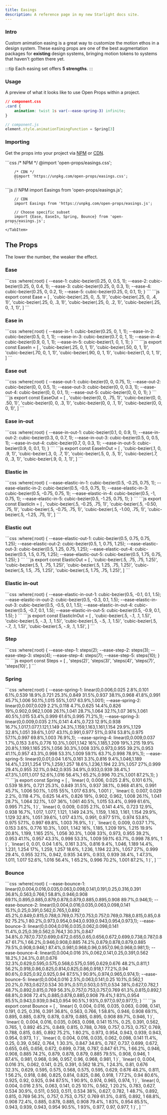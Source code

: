 ```yaml
---
title: Easings
description: A reference page in my new Starlight docs site.
---
```



### Intro

Custom animation easing is a great way to customize the motion ethos in a design system. 
These easing props are one of the best augmentation packages for **existing** design systems, 
bringing motion tokens to systems that haven't gotten there yet.

:::tip
Each easing set offers **5 strengths**. 
:::

### Usage

A preview of what it looks like to use Open Props within a project.

```css ins="var(--ease-spring-3)"
// component.css
.card {
	animation: twist 1s var(--ease-spring-3) infinite;
}
```

```js ins="Spring[3]"
// component.js
element.style.animationTimingFunction = Spring[3]
```

### Importing

Get the props into your project via [NPM](https://www.npmjs.com/package/open-props) or [CDN](https://unpkg.com/open-props/).

<Tabs>
	<TabItem label="CSS">
		```css
		/* NPM */
		@import 'open-props/easings.css';      

		/* CDN */
		@import 'https://unpkg.com/open-props/easings.css';
		```
  </TabItem>
  <TabItem label="JS">
		```js
		 // NPM
		import Easings from 'open-props/easings.js';

		// CDN
		import Easings from 'https://unpkg.com/open-props/easings.js';

		// Choose specific subset
		import {Ease, EaseIn, Spring, Bounce} from 'open-props/easings.js';
		```
	</TabItem>
</Tabs>

## The Props

The lower the number, the weaker the effect. 

### Ease

<Tabs>
	<TabItem label="CSS">
		```css
		:where(:root) {
			--ease-1: cubic-bezier(0.25, 0, 0.5, 1);
			--ease-2: cubic-bezier(0.25, 0, 0.4, 1);
			--ease-3: cubic-bezier(0.25, 0, 0.3, 1);
			--ease-4: cubic-bezier(0.25, 0, 0.2, 1);
			--ease-5: cubic-bezier(0.25, 0, 0.1, 1);
		}
		```
  </TabItem>
  <TabItem label="JS">
		```js
		export const Ease = [
			,
			'cubic-bezier(.25, 0, .5, 1)',
			'cubic-bezier(.25, 0, .4, 1)',
			'cubic-bezier(.25, 0, .3, 1)',
			'cubic-bezier(.25, 0, .2, 1)',
			'cubic-bezier(.25, 0, .1, 1)',
		]
		```
  </TabItem>
</Tabs>

<Easings ease="ease" client:visible />

### Ease in

<Tabs>
	<TabItem label="CSS">
		```css
		:where(:root) {
			--ease-in-1: cubic-bezier(0.25, 0, 1, 1);
			--ease-in-2: cubic-bezier(0.5, 0, 1, 1);
			--ease-in-3: cubic-bezier(0.7, 0, 1, 1);
			--ease-in-4: cubic-bezier(0.9, 0, 1, 1);
			--ease-in-5: cubic-bezier(1, 0, 1, 1);
		}
		```
  </TabItem>
  <TabItem label="JS">
		```js
		export const EaseIn = [
			,
			'cubic-bezier(.25, 0, 1, 1)',
			'cubic-bezier(.50, 0, 1, 1)',
			'cubic-bezier(.70, 0, 1, 1)',
			'cubic-bezier(.90, 0, 1, 1)',
			'cubic-bezier(1, 0, 1, 1)',
		]
		```
  </TabItem>
</Tabs>

<Easings ease="ease-in" client:visible />

### Ease out

<Tabs>
	<TabItem label="CSS">
		```css
		:where(:root) {
			--ease-out-1: cubic-bezier(0, 0, 0.75, 1);
			--ease-out-2: cubic-bezier(0, 0, 0.5, 1);
			--ease-out-3: cubic-bezier(0, 0, 0.3, 1);
			--ease-out-4: cubic-bezier(0, 0, 0.1, 1);
			--ease-out-5: cubic-bezier(0, 0, 0, 1);
		}
		```
  </TabItem>
  <TabItem label="JS">
		```js
		export const EaseOut = [
			,
			'cubic-bezier(0, 0, .75, 1)',
			'cubic-bezier(0, 0, .50, 1)',
			'cubic-bezier(0, 0, .3, 1)',
			'cubic-bezier(0, 0, .1, 1)',
			'cubic-bezier(0, 0, 0, 1)',
		]
		```
  </TabItem>
</Tabs>

<Easings ease="ease-out" client:visible />

### Ease in-out

<Tabs>
	<TabItem label="CSS">
		```css
		:where(:root) {
			--ease-in-out-1: cubic-bezier(0.1, 0, 0.9, 1);
			--ease-in-out-2: cubic-bezier(0.3, 0, 0.7, 1);
			--ease-in-out-3: cubic-bezier(0.5, 0, 0.5, 1);
			--ease-in-out-4: cubic-bezier(0.7, 0, 0.3, 1);
			--ease-in-out-5: cubic-bezier(0.9, 0, 0.1, 1);
		}
		```
  </TabItem>
  <TabItem label="JS">
		```js
		export const EaseInOut = [
			,
			'cubic-bezier(.1, 0, .9, 1)',
			'cubic-bezier(.3, 0, .7, 1)',
			'cubic-bezier(.5, 0, .5, 1)',
			'cubic-bezier(.7, 0, .3, 1)',
			'cubic-bezier(.9, 0, .1, 1)',
		]
		```
  </TabItem>
</Tabs>

<Easings ease="ease-in-out" client:visible />

### Elastic in

<Tabs>
	<TabItem label="CSS">
		```css
		:where(:root) {
			--ease-elastic-in-1: cubic-bezier(0.5, -0.25, 0.75, 1);
			--ease-elastic-in-2: cubic-bezier(0.5, -0.5, 0.75, 1);
			--ease-elastic-in-3: cubic-bezier(0.5, -0.75, 0.75, 1);
			--ease-elastic-in-4: cubic-bezier(0.5, -1, 0.75, 1);
			--ease-elastic-in-5: cubic-bezier(0.5, -1.25, 0.75, 1);
		}
		```
  </TabItem>
  <TabItem label="JS">
		```js
		export const ElasticIn = [
			,
			'cubic-bezier(.5, -0.25, .75, 1)',
			'cubic-bezier(.5, -0.50, .75, 1)',
			'cubic-bezier(.5, -0.75, .75, 1)',
			'cubic-bezier(.5, -1.00, .75, 1)',
			'cubic-bezier(.5, -1.25, .75, 1)',
		]
		```
  </TabItem>
</Tabs>

<Easings ease="ease-elastic-in" client:visible />

### Elastic out

<Tabs>
	<TabItem label="CSS">
		```css
		:where(:root) {
			--ease-elastic-out-1: cubic-bezier(0.5, 0.75, 0.75, 1.25);
			--ease-elastic-out-2: cubic-bezier(0.5, 1, 0.75, 1.25);
			--ease-elastic-out-3: cubic-bezier(0.5, 1.25, 0.75, 1.25);
			--ease-elastic-out-4: cubic-bezier(0.5, 1.5, 0.75, 1.25);
			--ease-elastic-out-5: cubic-bezier(0.5, 1.75, 0.75, 1.25);
		}
		```
  </TabItem>
  <TabItem label="JS">
		```js
		export const ElasticOut = [
			,
			'cubic-bezier(.5, .75, .75, 1.25)',
			'cubic-bezier(.5, 1, .75, 1.25)',
			'cubic-bezier(.5, 1.25, .75, 1.25)',
			'cubic-bezier(.5, 1.5, .75, 1.25)',
			'cubic-bezier(.5, 1.75, .75, 1.25)',
		]
		```
  </TabItem>
</Tabs>

<Easings ease="ease-elastic-out" client:visible />

### Elastic in-out

<Tabs>
	<TabItem label="CSS">
		```css
		:where(:root) {
			--ease-elastic-in-out-1: cubic-bezier(0.5, -0.1, 0.1, 1.5);
			--ease-elastic-in-out-2: cubic-bezier(0.5, -0.3, 0.1, 1.5);
			--ease-elastic-in-out-3: cubic-bezier(0.5, -0.5, 0.1, 1.5);
			--ease-elastic-in-out-4: cubic-bezier(0.5, -0.7, 0.1, 1.5);
			--ease-elastic-in-out-5: cubic-bezier(0.5, -0.9, 0.1, 1.5);
		}
		```
  </TabItem>
  <TabItem label="JS">
		```js
		export const ElasticInOut = [
			,
			'cubic-bezier(.5, -.1, .1, 1.5)',
			'cubic-bezier(.5, -.3, .1, 1.5)',
			'cubic-bezier(.5, -.5, .1, 1.5)',
			'cubic-bezier(.5, -.7, .1, 1.5)',
			'cubic-bezier(.5, -.9, .1, 1.5)',
		]
		```
  </TabItem>
</Tabs>

<Easings ease="ease-elastic-in-out" client:visible />

### Step

<Tabs>
	<TabItem label="CSS">
		```css
		:where(:root) {
			--ease-step-1: steps(2);
			--ease-step-2: steps(3);
			--ease-step-3: steps(4);
			--ease-step-4: steps(7);
			--ease-step-5: steps(10);
		}
		```
  </TabItem>
  <TabItem label="JS">
		```js
		export const Steps = [
			,
			'steps(2)',
			'steps(3)',
			'steps(4)',
			'steps(7)',
			'steps(10)',
		]
		```
  </TabItem>
</Tabs>

<Easings ease="ease-step" client:visible />

### Spring

<Tabs>
	<TabItem label="CSS">
		```css
		:where(:root) {
			--ease-spring-1: linear(0,0.006,0.025 2.8%,0.101 6.1%,0.539 18.9%,0.721 25.3%,0.849 31.5%,0.937 38.1%,0.968 41.8%,0.991 45.7%,1.006 50.1%,1.015 55%,1.017 63.9%,1.001);
			--ease-spring-2: linear(0,0.007,0.029 2.2%,0.118 4.7%,0.625 14.4%,0.826 19%,0.902,0.962,1.008 26.1%,1.041 28.7%,1.064 32.1%,1.07 36%,1.061 40.5%,1.015 53.4%,0.999 61.6%,0.995 71.2%,1);
			--ease-spring-3: linear(0,0.009,0.035 2.1%,0.141 4.4%,0.723 12.9%,0.938 16.7%,1.017,1.077,1.121,1.149 24.3%,1.159,1.163,1.161,1.154 29.9%,1.129 32.8%,1.051 39.6%,1.017 43.1%,0.991,0.977 51%,0.974 53.8%,0.975 57.1%,0.997 69.8%,1.003 76.9%,1);
			--ease-spring-4: linear(0,0.009,0.037 1.7%,0.153 3.6%,0.776 10.3%,1.001,1.142 16%,1.185,1.209 19%,1.215 19.9% 20.8%,1.199,1.165 25%,1.056 30.3%,1.008 33%,0.973,0.955 39.2%,0.953 41.1%,0.957 43.3%,0.998 53.3%,1.009 59.1% 63.7%,0.998 78.9%,1);
			--ease-spring-5: linear(0,0.01,0.04 1.6%,0.161 3.3%,0.816 9.4%,1.046,1.189 14.4%,1.231,1.254 17%,1.259,1.257 18.6%,1.236,1.194 22.3%,1.057 27%,0.999 29.4%,0.955 32.1%,0.942,0.935 34.9%,0.933,0.939 38.4%,1 47.3%,1.011,1.017 52.6%,1.016 56.4%,1 65.2%,0.996 70.2%,1.001 87.2%,1);
		}
		```
  </TabItem>
  <TabItem label="JS">
		```js
		export const Spring = [
			,
			`linear(
				0, 0.006, 0.025 2.8%, 0.101 6.1%, 0.539 18.9%, 0.721 25.3%, 0.849 31.5%,
				0.937 38.1%, 0.968 41.8%, 0.991 45.7%, 1.006 50.1%, 1.015 55%, 1.017 63.9%,
				1.001
			)`,
			`linear(
				0, 0.007, 0.029 2.2%, 0.118 4.7%, 0.625 14.4%, 0.826 19%, 0.902, 0.962,
				1.008 26.1%, 1.041 28.7%, 1.064 32.1%, 1.07 36%, 1.061 40.5%, 1.015 53.4%,
				0.999 61.6%, 0.995 71.2%, 1
			)`,
			`linear(
				0, 0.009, 0.035 2.1%, 0.141 4.4%, 0.723 12.9%, 0.938 16.7%, 1.017, 1.077,
				1.121, 1.149 24.3%, 1.159, 1.163, 1.161, 1.154 29.9%, 1.129 32.8%,
				1.051 39.6%, 1.017 43.1%, 0.991, 0.977 51%, 0.974 53.8%, 0.975 57.1%,
				0.997 69.8%, 1.003 76.9%, 1
			)`,
			`linear(
				0, 0.009, 0.037 1.7%, 0.153 3.6%, 0.776 10.3%, 1.001, 1.142 16%, 1.185,
				1.209 19%, 1.215 19.9% 20.8%, 1.199, 1.165 25%, 1.056 30.3%, 1.008 33%, 0.973,
				0.955 39.2%, 0.953 41.1%, 0.957 43.3%, 0.998 53.3%, 1.009 59.1% 63.7%,
				0.998 78.9%, 1
			)`,
			`linear(
				0, 0.01, 0.04 1.6%, 0.161 3.3%, 0.816 9.4%, 1.046, 1.189 14.4%, 1.231,
				1.254 17%, 1.259, 1.257 18.6%, 1.236, 1.194 22.3%, 1.057 27%, 0.999 29.4%,
				0.955 32.1%, 0.942, 0.935 34.9%, 0.933, 0.939 38.4%, 1 47.3%, 1.011,
				1.017 52.6%, 1.016 56.4%, 1 65.2%, 0.996 70.2%, 1.001 87.2%, 1
			)`,
		]
		```
  </TabItem>
</Tabs>

<Easings ease="ease-spring" duration="3s" client:visible />

### Bounce

<Tabs>
	<TabItem label="CSS">
		```css
		:where(:root) {
			--ease-bounce-1: linear(0,0.004,0.016,0.035,0.063,0.098,0.141,0.191,0.25,0.316,0.391 36.8%,0.563,0.766,1 58.8%,0.946,0.908 69.1%,0.895,0.885,0.879,0.878,0.879,0.885,0.895,0.908 89.7%,0.946,1);
			--ease-bounce-2: linear(0,0.004,0.016,0.035,0.063,0.098,0.141 15.1%,0.25,0.391,0.562,0.765,1,0.892 45.2%,0.849,0.815,0.788,0.769,0.757,0.753,0.757,0.769,0.788,0.815,0.85,0.892 75.2%,1 80.2%,0.973,0.954,0.943,0.939,0.943,0.954,0.973,1);
			--ease-bounce-3: linear(0,0.004,0.016,0.035,0.062,0.098,0.141 11.4%,0.25,0.39,0.562,0.764,1 30.3%,0.847 34.8%,0.787,0.737,0.699,0.672,0.655,0.65,0.656,0.672,0.699,0.738,0.787,0.847 61.7%,1 66.2%,0.946,0.908,0.885 74.2%,0.879,0.878,0.879,0.885 79.5%,0.908,0.946,1 87.4%,0.981,0.968,0.96,0.957,0.96,0.968,0.981,1);
			--ease-bounce-4: linear(0,0.004,0.016 3%,0.062,0.141,0.25,0.391,0.562 18.2%,1 24.3%,0.81,0.676 32.3%,0.629,0.595,0.575,0.568,0.575,0.595,0.629,0.676 48.2%,0.811,1 56.2%,0.918,0.86,0.825,0.814,0.825,0.86,0.918,1 77.2%,0.94 80.6%,0.925,0.92,0.925,0.94 87.5%,1 90.9%,0.974,0.965,0.974,1);
			--ease-bounce-5: linear(0,0.004,0.016 2.5%,0.063,0.141,0.25 10.1%,0.562,1 20.2%,0.783,0.627,0.534 30.9%,0.511,0.503,0.511,0.534 38%,0.627,0.782,1 48.7%,0.892,0.815,0.769 56.3%,0.757,0.753,0.757,0.769 61.3%,0.815,0.892,1 68.8%,0.908 72.4%,0.885,0.878,0.885,0.908 79.4%,1 83%,0.954 85.5%,0.943,0.939,0.943,0.954 90.5%,1 93%,0.977,0.97,0.977,1);
		}
		```
  </TabItem>
  <TabItem label="JS">
		```js
		export const Bounce = [
			,
			`linear(
				0, 0.004, 0.016, 0.035, 0.063, 0.098, 0.141, 0.191, 0.25, 0.316, 0.391 36.8%,
				0.563, 0.766, 1 58.8%, 0.946, 0.908 69.1%, 0.895, 0.885, 0.879, 0.878, 0.879,
				0.885, 0.895, 0.908 89.7%, 0.946, 1
			)`,
			`linear(
				0, 0.004, 0.016, 0.035, 0.063, 0.098, 0.141 15.1%, 0.25, 0.391, 0.562, 0.765,
				1, 0.892 45.2%, 0.849, 0.815, 0.788, 0.769, 0.757, 0.753, 0.757, 0.769, 0.788,
				0.815, 0.85, 0.892 75.2%, 1 80.2%, 0.973, 0.954, 0.943, 0.939, 0.943, 0.954,
				0.973, 1
			)`,
			`linear(
				0, 0.004, 0.016, 0.035, 0.062, 0.098, 0.141 11.4%, 0.25, 0.39, 0.562, 0.764,
				1 30.3%, 0.847 34.8%, 0.787, 0.737, 0.699, 0.672, 0.655, 0.65, 0.656, 0.672,
				0.699, 0.738, 0.787, 0.847 61.7%, 1 66.2%, 0.946, 0.908, 0.885 74.2%, 0.879,
				0.878, 0.879, 0.885 79.5%, 0.908, 0.946, 1 87.4%, 0.981, 0.968, 0.96, 0.957,
				0.96, 0.968, 0.981, 1
			)`,
			`linear(
				0, 0.004, 0.016 3%, 0.062, 0.141, 0.25, 0.391, 0.562 18.2%, 1 24.3%, 0.81,
				0.676 32.3%, 0.629, 0.595, 0.575, 0.568, 0.575, 0.595, 0.629, 0.676 48.2%,
				0.811, 1 56.2%, 0.918, 0.86, 0.825, 0.814, 0.825, 0.86, 0.918, 1 77.2%,
				0.94 80.6%, 0.925, 0.92, 0.925, 0.94 87.5%, 1 90.9%, 0.974, 0.965, 0.974, 1
			)`,
			`linear(
				0, 0.004, 0.016 2.5%, 0.063, 0.141, 0.25 10.1%, 0.562, 1 20.2%, 0.783, 0.627,
				0.534 30.9%, 0.511, 0.503, 0.511, 0.534 38%, 0.627, 0.782, 1 48.7%, 0.892,
				0.815, 0.769 56.3%, 0.757, 0.753, 0.757, 0.769 61.3%, 0.815, 0.892, 1 68.8%,
				0.908 72.4%, 0.885, 0.878, 0.885, 0.908 79.4%, 1 83%, 0.954 85.5%, 0.943,
				0.939, 0.943, 0.954 90.5%, 1 93%, 0.977, 0.97, 0.977, 1
			)`,
		]
		```
  </TabItem>
</Tabs>

<Easings ease="ease-bounce" rotation="0" duration="3s" client:visible />

